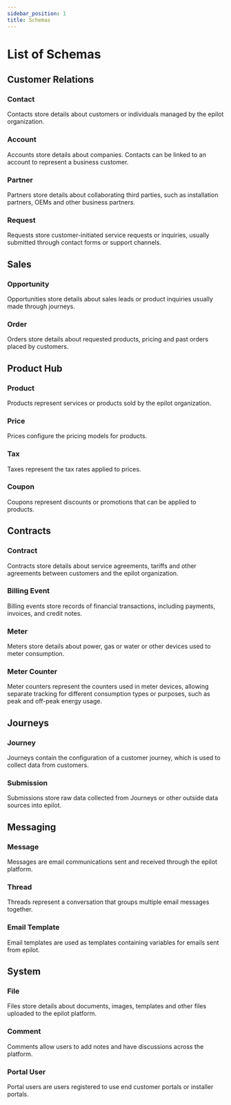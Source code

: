 ```yaml
---
sidebar_position: 1
title: Schemas
---
```



# List of Schemas

## Customer Relations

<h3 id="contact"><Icon name="contact" size={28} style={{ position: 'relative', top: '4px' }} /> Contact</h3>

Contacts store details about customers or individuals managed by the epilot organization.

<h3 id="account"><Icon name="account" size={28} style={{ position: 'relative', top: '4px' }} /> Account</h3>

Accounts store details about companies. Contacts can be linked to an account to represent a business customer.

<h3 id="partner"><Icon name="partner" size={28} style={{ position: 'relative', top: '4px' }} /> Partner</h3>

Partners store details about collaborating third parties, such as installation partners, OEMs and other business partners.

<h3 id="request"><Icon name="request" size={28} style={{ position: 'relative', top: '4px' }} /> Request</h3>

Requests store customer-initiated service requests or inquiries, usually submitted through contact forms or support channels.

## Sales

<h3 id="opportunity"><Icon name="opportunity" size={28} style={{ position: 'relative', top: '4px' }} /> Opportunity</h3>

Opportunities store details about sales leads or product inquiries usually made through journeys.

<h3 id="order"><Icon name="order" size={28} style={{ position: 'relative', top: '4px' }} /> Order</h3>

Orders store details about requested products, pricing and past orders placed by customers.

## Product Hub

<h3 id="product"><Icon name="product" size={28} style={{ position: 'relative', top: '4px' }} /> Product</h3>

Products represent services or products sold by the epilot organization.

<h3 id="price"><Icon name="price" size={28} style={{ position: 'relative', top: '4px' }} /> Price</h3>

Prices configure the pricing models for products.

<h3 id="tax"><Icon name="tax" size={28} style={{ position: 'relative', top: '4px' }} /> Tax</h3>

Taxes represent the tax rates applied to prices.

<h3 id="coupon"><Icon name="calculator" size={28} style={{ position: 'relative', top: '4px' }} /> Coupon</h3>

Coupons represent discounts or promotions that can be applied to products.

## Contracts

<h3 id="contract"><Icon name="contract" size={28} style={{ position: 'relative', top: '4px' }} /> Contract</h3>

Contracts store details about service agreements, tariffs and other agreements between customers and the epilot organization.

<h3 id="billing_event"><Icon name="entity" size={28} style={{ position: 'relative', top: '4px' }} /> Billing Event</h3>

Billing events store records of financial transactions, including payments, invoices, and credit notes.

<h3 id="meter"><Icon name="meter" size={28} style={{ position: 'relative', top: '4px' }} /> Meter</h3>

Meters store details about power, gas or water or other devices used to meter consumption.

<h3 id="meter_counter"><Icon name="meter" size={28} style={{ position: 'relative', top: '4px' }} /> Meter Counter</h3>

Meter counters represent the counters used in meter devices, allowing separate tracking for different consumption types or purposes, such as peak and off-peak energy usage.

## Journeys

<h3 id="journey"><Icon name="journey" size={28} style={{ position: 'relative', top: '4px' }} /> Journey</h3>

Journeys contain the configuration of a customer journey, which is used to collect data from customers.

<h3 id="submission"><Icon name="submission" size={28} style={{ position: 'relative', top: '4px' }} /> Submission</h3>

Submissions store raw data collected from Journeys or other outside data sources into epilot.

## Messaging

<h3 id="message"><Icon name="message" size={28} style={{ position: 'relative', top: '4px' }} /> Message</h3>

Messages are email communications sent and received through the epilot platform.

<h3 id="thread"><Icon name="entity" size={28} style={{ position: 'relative', top: '4px' }} /> Thread</h3>

Threads represent a conversation that groups multiple email messages together.

<h3 id="email_template"><Icon name="entity" size={28} style={{ position: 'relative', top: '4px' }} /> Email Template</h3>

Email templates are used as templates containing variables for emails sent from epilot.

## System

<h3 id="file"><Icon name="file" size={28} style={{ position: 'relative', top: '4px' }} /> File</h3>

Files store details about documents, images, templates and other files uploaded to the epilot platform.

<h3 id="comment"><Icon name="comment" size={28} style={{ position: 'relative', top: '4px' }} /> Comment</h3>

Comments allow users to add notes and have discussions across the platform.

<h3 id="portal_user"><Icon name="portal" size={28} style={{ position: 'relative', top: '4px' }} /> Portal User</h3>

Portal users are users registered to use end customer portals or installer portals.

